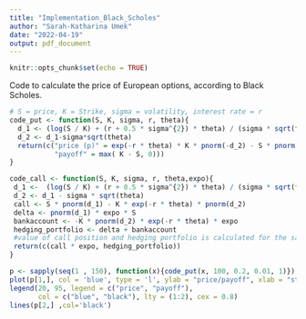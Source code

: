 ```yaml
---
title: "Implementation_Black_Scholes"
author: "Sarah-Katharina Umek"
date: "2022-04-19"
output: pdf_document
---
```


```r
knitr::opts_chunk$set(echo = TRUE)
```

Code to calculate the price of European options, according to Black Scholes.

```r
# S = price, K = Strike, sigma = volatility, interest rate = r
code_put <- function(S, K, sigma, r, theta){
  d_1 <- (log(S / K) + (r + 0.5 * sigma^{2}) * theta) / (sigma * sqrt(theta))
  d_2 <- d_1-sigma*sqrt(theta)
  return(c("price (p)" = exp(-r * theta) * K * pnorm(-d_2) - S * pnorm(-d_1),
           "payoff" = max( K - S, 0)))
}

```

```r
code_call <- function(S, K, sigma, r, theta,expo){
 d_1 <-  (log(S / K) + (r + 0.5 * sigma^{2}) * theta) / (sigma * sqrt(theta))
 d_2 <- d_1 - sigma * sqrt(theta)
 call <- S * pnorm(d_1) - K * exp(-r * theta) * pnorm(d_2)
 delta <- pnorm(d_1) * expo * S
 bankaccount <- -K * pnorm(d_2) * exp(-r * theta) * expo
 hedging_portfolio <- delta + bankaccount
 #value of call position and hedging portfolio is calculated for the sale of 100 calls 
 return(c(call * expo, hedging_portfolio))
}
```

```r

p <- sapply(seq(1 , 150), function(x){code_put(x, 100, 0.2, 0.01, 1)})
plot(p[1,], col = 'blue', type = 'l', ylab = "price/payoff", xlab = "stock price")
legend(20, 95, legend = c("price", "payoff"),
       col = c("blue", "black"), lty = (1:2), cex = 0.8)
lines(p[2,] ,col='black')
```
